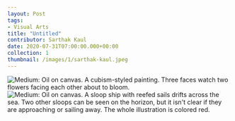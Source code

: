 ---
layout: Post
tags: 
- Visual Arts
title: "Untitled"
contributor: Sarthak Kaul
date: 2020-07-31T07:00:00.000+00:00
collection: 1
thumbnail: /images/1/sarthak-kaul.jpeg
---
<div class="center">
    <img src="/images/1/sarthak-kaul-1.jpeg" 
        alt="Medium: Oil on canvas. A cubism-styled painting. Three faces watch two flowers facing each other about to bloom." />
</div>

<div class="center">
    <img src="/images/1/sarthak-kaul.jpeg" 
        alt="Medium: Oil on canvas. A sloop ship with reefed sails drifts across the sea. Two other sloops can be seen on the horizon, but it isn't clear if they are approaching or sailing away. The whole illustration is colored red." />
</div>